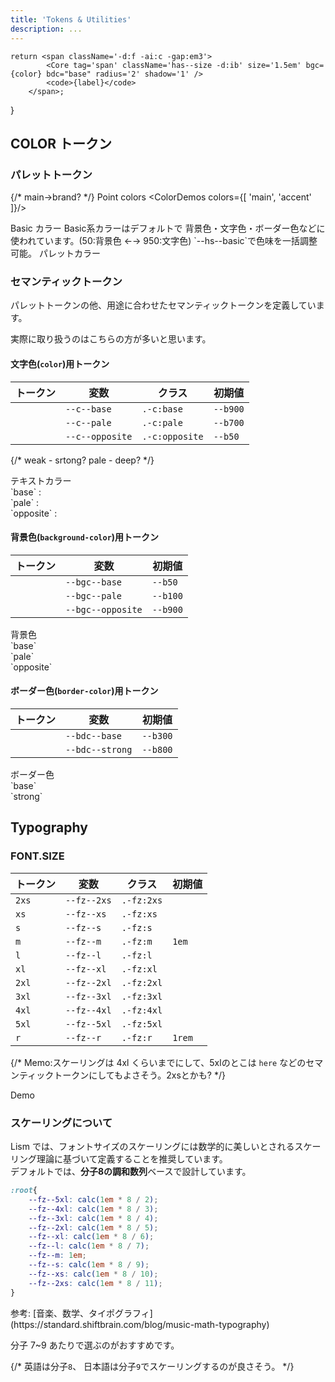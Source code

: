 ```yaml
---
title: 'Tokens & Utilities'
description: ...
---
```




	return <span className='-d:f -ai:c -gap:em3'>
			<Core tag='span' className='has--size -d:ib' size='1.5em' bgc={color} bdc="base" radius='2' shadow='1' />
			<code>{label}</code>
		</span>;
}

## COLOR トークン

### パレットトークン

{/* main→brand? */}
<Preview>
	<PreviewTitle>Point colors</PreviewTitle>
	<PreviewArea isShadow resize p={20} isFlow="s">
		<ColorDemos colors={[ 'main', 'accent' ]}/>
	</PreviewArea>
</Preview>


<Preview>
	<PreviewTitle>Basic カラー</PreviewTitle>
	<PreviewArea isShadow resize p={20} isFlow="s">
		<ColorDemos colors={[ 'b50', 'b100', 'b200', 'b300', 'b400', 'b500', 'b600', 'b700', 'b800', 'b900' ]}/>
	</PreviewArea>
</Preview>

<Alert preset="info">
Basic系カラーはデフォルトで 背景色・文字色・ボーダー色などに使われています。(50:背景色 ←→ 950:文字色)  
`--hs--basic`で色味を一括調整可能。
</Alert>

<Preview>
	<PreviewTitle>パレットカラー</PreviewTitle>
	<PreviewArea isShadow resize p={20} isFlow="s">
		<ColorDemos colors={[ 'black', 'white', "red", "orange", "yellow", "green", "blue", "purple", "pink" ]}/>
	</PreviewArea>
</Preview>


### セマンティックトークン

パレットトークンの他、用途に合わせたセマンティックトークンを定義しています。

実際に取り扱うのはこちらの方が多いと思います。


#### 文字色(`color`)用トークン

|トークン|変数|クラス|初期値|
|---|---|---|---|
|<ColorBadge color='b900' label='base' />|`--c--base`|`.-c:base`|`--b900`|
|<ColorBadge color='b700' label='pale' />|`--c--pale`|`.-c:pale`|`--b700`|
|<ColorBadge color='b50' label='opposite' />|`--c--opposite`|`.-c:opposite`|`--b50`|

{/* weak - srtong?
pale - deep? */}

<Preview>
	<PreviewTitle>テキストカラー</PreviewTitle>
	<PreviewArea p={20}>
		<div>`base` : <DammyText tag="span" c="base" /></div>
		<div>`pale` : <DammyText tag="span" c="pale" /></div>
		<div>`opposite` : <DammyText tag="span" c="opposite" /></div>
	</PreviewArea>
</Preview>


#### 背景色(`background-color`)用トークン
|トークン|変数|初期値|
|---|---|---|
|<ColorBadge color='b50' label='base' />|`--bgc--base`|`--b50`|
|<ColorBadge color='b100' label='pale' />|`--bgc--pale`|`--b100`|
|<ColorBadge color='b900' label='opposite' />|`--bgc--opposite`|`--b900`|

<Preview>
	<PreviewTitle>背景色</PreviewTitle>
	<PreviewArea p={20}>
		<Box bgc="base" p='box' shadow='1'><div>`base`</div></Box>
		<Box bgc="pale" p='box' shadow='1'><div>`pale`</div></Box>
		<Box bgc="opposite" p='box' shadow='1'><div>`opposite`</div></Box>
	</PreviewArea>
</Preview>

#### ボーダー色(`border-color`)用トークン

|トークン|変数|初期値|
|---|---|---|
|<ColorBadge color='b300' label='base' />|`--bdc--base`|`--b300`|
|<ColorBadge color='b800' label='strong' />|`--bdc--strong`|`--b800`|

<Preview>
	<PreviewTitle>ボーダー色</PreviewTitle>
	<PreviewArea p={20}>
		<Box bd bdc="base" p='box'><div>`base`</div></Box>
		<Box bd bdc="strong" p='box'><div>`strong`</div></Box>
	</PreviewArea>
</Preview>



## Typography

### FONT.SIZE

|トークン|変数|クラス|初期値|
|---|---|---|---|
|`2xs`|`--fz--2xs`|`.-fz:2xs`||
|`xs`|`--fz--xs`|`.-fz:xs`||
|`s`|`--fz--s`|`.-fz:s`||
|`m`|`--fz--m`|`.-fz:m`|`1em`|
|`l`|`--fz--l`|`.-fz:l`||
|`xl`|`--fz--xl`|`.-fz:xl`||
|`2xl`|`--fz--2xl`|`.-fz:2xl`||
|`3xl`|`--fz--3xl`|`.-fz:3xl`||
|`4xl`|`--fz--4xl`|`.-fz:4xl`||
|`5xl`|`--fz--5xl`|`.-fz:5xl`||
|`r`|`--fz--r`|`.-fz:r`|`1rem`|

{/* <Alert preset="info">
	Memo:スケーリングは 4xl くらいまでにして、5xlのとこは `here` などのセマンティックトークンにしてもよさそう。2xsとかも?
</Alert> */}




<Preview>
	<PreviewTitle>Demo</PreviewTitle>
	<PreviewArea p={20} isFlow='s'>
		<Box ovx="auto">
			<FzDemos />
		</Box>
	</PreviewArea>
</Preview>



### スケーリングについて

Lism では、フォントサイズのスケーリングには数学的に美しいとされるスケーリング理論に基づいて定義することを推奨しています。  
デフォルトでは、**分子8の調和数列**ベースで設計しています。

```scss
:root{
	--fz--5xl: calc(1em * 8 / 2);
	--fz--4xl: calc(1em * 8 / 3);
	--fz--3xl: calc(1em * 8 / 4);
	--fz--2xl: calc(1em * 8 / 5);
	--fz--xl: calc(1em * 8 / 6);
	--fz--l: calc(1em * 8 / 7);
	--fz--m: 1em;
	--fz--s: calc(1em * 8 / 9);
	--fz--xs: calc(1em * 8 / 10);
	--fz--2xs: calc(1em * 8 / 11);
}
```

<Reference>
参考: [音楽、数学、タイポグラフィ](https://standard.shiftbrain.com/blog/music-math-typography)
</Reference>

分子 7~9 あたりで選ぶのがおすすめです。

{/* <Alert preset="info">
	英語は分子`8`、 日本語は分子`9`でスケーリングするのが良さそう。
</Alert> */}


<script src='/typo.js' />

<Tabs>
	<TabItem label='分子7'>
		<Frame aspect="16/9">
			<Preview>
				<PreviewArea isFlow='s' className='fzDemo typo-7'>
					<FzDemos />
				</PreviewArea>
			</Preview>
		</Frame>
	</TabItem>
	<TabItem label='分子8'>
		<Frame aspect="16/9">
		<Preview>
			<PreviewArea isFlow='s' className='fzDemo typo-8'>
				<FzDemos />
			</PreviewArea>
		</Preview>
		</Frame>
	</TabItem>
	<TabItem label='分子9'>
		<Frame aspect="16/9">
		<Preview>
			<PreviewArea isFlow='s' className='fzDemo typo-9'>
				<FzDemos />
			</PreviewArea>
		</Preview>
		</Frame>
	</TabItem>
</Tabs>


### FONT.LH (line-height)

base値をセットし、それに対して小さい・大きいで段階的に用意。

|トークン|変数|クラス|初期値|
|---|---|---|---|
|`1`||`.-lh:1`|`1`|
|`xs`|`--lh--xs`|`.-lh:xs`|`calc(base - 0.25)`|
|`s`|`--lh--s`|`.-lh:s`|`calc(base - 0.125)`|
|`base`|`--lh--base`|`.-lh:base`|`1.75`|
|`l`|`--lh--l`|`.-lh:l`|`calc(base + 0.125)`|
|`xl`|`--lh--xl`|`.-lh:xl`|`calc(base + 0.25)`|


<Alert preset="info">
base値は 日本語では `1.625`, `1.75`, `1.875` あたりにするがおすすめ。（英語なら `1.5`, `1.625` あたりがおすすめ）
</Alert>

<Tabs>
	<TabItem label='日本語'>
	<Preview>
		<PreviewTitle>Demo</PreviewTitle>
		<PreviewArea p={20} isFlow='s'>
			<LhDemos lang='ja' />
			{/* <DammyText lang='ja' length='m' lh='1'/>
			<DammyText lang='ja' length='m' lh='1.125'/>
			<DammyText lang='ja' length='m' lh='1.25'/>
			<DammyText lang='ja' length='m' lh='1.375'/>
			<DammyText lang='ja' length='m' lh='1.5'/>
			<DammyText lang='ja' length='m' lh='1.625'/>
			<DammyText lang='ja' length='m' lh='1.75'/>
			<DammyText lang='ja' length='m' lh='1.875'/>
			<DammyText lang='ja' length='m' lh='2'/> */}
		</PreviewArea>
	</Preview>
	</TabItem>
	<TabItem label='English'>
	<Preview>
	<PreviewTitle>Demo</PreviewTitle>
	<PreviewArea p={20} isFlow='s'>
		<LhDemos lang='en' />
	</PreviewArea>
</Preview>
	</TabItem>
</Tabs>



{/* ### Headings の font-size, line-height について
<Preview>
	<PreviewTitle>Headings</PreviewTitle>
	<PreviewArea p={20} isFlow='s'>
		<div class="l--stack -gap:30">
			<h1>Heading 1: <DammyText tag='span' lang='ja' /></h1>
			<h2>Heading 2: <DammyText tag='span' lang='ja' /></h2>
			<h3>Heading 3: <DammyText tag='span' lang='ja' /></h3>
			<h4>Heading 4: <DammyText tag='span' lang='ja' /></h4>
			<h5>Heading 5: <DammyText tag='span' lang='ja' /></h5>
			<h6>Heading 6: <DammyText tag='span' lang='ja' /></h6>
			<hr />
			<p>Paragraph: <DammyText tag='span' lang='ja' /></p>
		</div>
	</PreviewArea>
</Preview> */}


### FONT.LTS (letter spacing)



{/* |トークン|変数|クラス|初期値|
|---|---|---|---|
|`-2`|`--lts---2`|`-lts:`|`-0.5em`|
|`-1`|`--lts---1`|`-lts:`|`-0.025em`|
|`0`|`--lts--0`|`-lts:`|`0em`|
|`1`|`--lts--1`|`-lts:`|`0.025em`|
|`2`|`--lts--2`|`-lts:`|`0.05em`|
|`3`|`--lts--3`|`-lts:`|`0.075em`|
|`4`|`--lts--4`|`-lts:`|`0.1em`|
|`5`|`--lts--5`|`-lts:`|`0.25em`|
|`6`|`--lts--6`|`-lts:`|`0.5em`| */}

{/* <Preview>
	<PreviewTitle>Demo</PreviewTitle>
	<PreviewArea p={20} isFlow='s'>
		<p><Text tag="code" w="2em">-2</Text> : <Text tag="span" lts="-2">Lorem Ipsum, 12345, ダミーの文字列</Text></p>
		<p><Text tag="code" w="2em">-1</Text> : <Text tag="span" lts="-1">Lorem Ipsum, 12345, ダミーの文字列</Text></p>
		<p><Text tag="code" w="2em">0</Text> : <Text tag="span" lts="0">Lorem Ipsum, 12345, ダミーの文字列</Text></p>
		<p><Text tag="code" w="2em">1</Text> : <Text tag="span" lts="1">Lorem Ipsum, 12345, ダミーの文字列</Text></p>
		<p><Text tag="code" w="2em">2</Text> : <Text tag="span" lts="2">Lorem Ipsum, 12345, ダミーの文字列</Text></p>
		<p><Text tag="code" w="2em">3</Text> : <Text tag="span" lts="3">Lorem Ipsum, 12345, ダミーの文字列</Text></p>
		<p><Text tag="code" w="2em">4</Text> : <Text tag="span" lts="4">Lorem Ipsum, 12345, ダミーの文字列</Text></p>
		<p><Text tag="code" w="2em">5</Text> : <Text tag="span" lts="5">Lorem Ipsum, 12345, ダミーの文字列</Text></p>
		<p><Text tag="code" w="2em">6</Text> : <Text tag="span" lts="6">Lorem Ipsum, 12345, ダミーの文字列</Text></p>
	</PreviewArea>
</Preview> */}

|トークン|変数|クラス|初期値
|---|---|---|---|
|`s`|`--lts--s`|`-lts:s`|`-0.025em`|
|`base`|`--lts--0`|`-lts:base`|`normal`|
|`l`|`--lts--1`|`-lts:l`|`0.025em`|
|`xl`|`--lts--2`|`-lts:xl`|`0.05em`|

<Preview>
	<PreviewTitle>Demo</PreviewTitle>
	<PreviewArea p={20} isFlow='s'>
		<LtsDemos />
	</PreviewArea>
</Preview>



### FONT.FF (font-family)

|トークン|変数|クラス|初期値|
|---|---|---|---|
|`sans`|`--ff--sans`|`.-ff:sans`|<small>`-apple-system, 'BlinkMacSystemFont', 'Hiragino Kaku Gothic ProN', 'Hiragino Sans',Meiryo, sans-serif, 'Segoe UI Emoji'`</small>|
|`serif`|`--ff--serif`|`.-ff:serif`|<small>`serif`</small>|
|`mono`|`--ff--mono`|`.-ff:mono`|<small>`Menlo, Consolas, monaco, monospace`</small>|
|`emoji`|`--ff--emoji`|`.-ff:emoji`|<small>`'Apple Color Emoji', 'Segoe UI Emoji', 'Noto Color Emoji', 'Android Emoji','Segoe UI Symbol'`</small>|

{/* |base|--ff--base|--ff--sans|
|heading|--ff--heading|--ff--sans| */}

<Preview>
	<PreviewTitle>Demo</PreviewTitle>
	<PreviewArea p={20} isFlow='s'>
		<DammyText ff='sans' />
		<DammyText ff='serif' />
		<DammyText ff='mono' />
		<Text ff='emoji'>💡 ✔️ ✅ 👍 ✍️ ⚡ 🚫</Text>
	</PreviewArea>
	<PreviewCode>
	```jsx
	<Text ff='sans'>...</Text>
	<Text ff='serif'>...</Text>
	<Text ff='mono'>...</Text>
	<Text ff='emoji'>💡 ✔️ ✅ 👍 ✍️ ⚡ 🚫</Text>
	```
	</PreviewCode>
</Preview>



{/* ## Customize

以下が初期値です。
スタイルシートにコピーして別の値へカスタマイズしてください。

```css filename="your css"
@layer lism-init {
	:root{
		...
	}

``` */}



## `SPACE` トークン

`SPACE`トークンは、次の2種類があります。

|種類|<span class="-whs:nw">変数</span>|説明|
|---|---|---|
|`SPACE.S`|`--s--VAL`|レイアウトの役割としての余白や、コンテンツ間の余白をコントロールするために設計されたトークン。<br />デフォルトでは`rem`単位で、フィボナッチ数に基づいて計算されています。|
|`SPACE.EM`|`--em--VAL`|ボックス内の余白や文字とアイコン要素の間隔など、その要素自体のテキストサイズに合わせて微調整したい時に使用するトークン。`em`単位。|


{/* paddingやmargin, gap等で利用できます。(p,py,px,pl,pr,pt,pb,m,my,mx,ml,mr,mt,mb,gap,clmg,rowg,top,left,bottom,right,inset) */}


### `SPACE.S` トークン

|トークン値|変数|デフォルト値|
|---|---|---|
|`5`|`--s--5`|`0.25rem`|
|`10`|`--s--10`|`0.375rem`|
|`20`|`--s--20`|`0.625rem`|
|`30`|`--s--30`|`1rem`|
|`40`|`--s--40`|`1.625rem`|
|`50`|`--s--50`|`2.625rem`|
|`60`|`--s--60`|`4.25rem`|
|`70`|`--s--70`|`6.875rem`|
|`80`|`--s--80`|`11.125rem`|
|`90`|`--s--90`|`18rem`|

<Preview>
	<PreviewTitle>DEMO</PreviewTitle>
	<PreviewArea p={20} isFlow='s'>
		<SpacingDemos spaces={[
			5, 10, 20, 30, 40, 50, 60, 70, 80, 90
		]} isValueLabel />
	</PreviewArea>
</Preview>


フィボナッチ数列 ((0, 1,) 1, 2, 3, 5, 8, 13, 21, 34, 55, 89, ...) に基づいたスケーリングを採用しています。  
デフォルトでは`1 = 0.125rem`, `2 = 0.25rem` として計算し、`0.25rem`から順にトークン化しています。

{/* - ~~`1 = 0.25`, `2 = 0.5` として計算~~
	- 1=s10, 2=s20, 3=s30, 5=s40, 8=s50, 13=s60,...
	- 5, 15, 25, ...など、`5`の倍数は前後の値の中間値となるように計算 */}


#### 対応するUtilityクラス

paddingやmarginの全方向・全トークンに対してクラスを用意すると膨大になってしまうので、デフォルトでは主要なものに対してのみでクラスを用意しています。


デフォルトでは、`-mbs:{SPACE}`, `-p:{SPACE}`, `-[py|px]:{SPACE}`, `-gap:{SPACE}` のみ用意しています。<MemoBadge>検討中</MemoBadge>

また、それぞれクラスを用意しているのは `50` としています。<MemoBadge>検討中</MemoBadge>

{/* <Note preset="note">
- ツリーシェーキングできる環境であれば全て用意していても大丈夫なので、最低限のファイルと全てのファイルの読み込みを切り替えれるようにする...?
</Note> */}


### `SPACE.EM` トークン

|トークン値|変数|デフォルト値|
|---|---|---|
|`1`|`--em--1`|`0.125em`|
|`2`|`--em--2`|`0.25em`|
|`3`|`--em--3`|`0.375em`|
|`5`|`--em--5`|`0.5em`|
|`7`|`--em--7`|`0.75em`|
|`10`|`--em--10`|`1em`|
|`15`|`--em--15`|`1.5em`|
|`20`|`--em--20`|`2em`|
|`25`|`--em--25`|`2.5em`|
|`30`|`--em--30`|`3em`|

<Preview>
	<PreviewTitle>DEMO</PreviewTitle>
	<PreviewArea p={20} isFlow='s'>
		<SpacingDemos spaces={['em1','em2','em3','em5','em7','em10','em15','em20','em25','em30']} isValueLabel />
	</PreviewArea>
</Preview>

#### 対応するUtilityクラス

こちらも、主要なものに対してのみクラスを用意しています。

デフォルトでは、 `-p:{EM}`, `-[py|px]:{EM}`, `-gap:{EM}` のみ用意しています。<MemoBadge>要検討</MemoBadge>

{/* <Note preset="note">
- ツリーシェーキングできる環境であれば全て用意していても大丈夫なので、最低限のファイルと全てのファイルの読み込みを切り替えれるようにする...?
</Note> */}


{/* ## カスタマイズ方法

### プリセット数を増やしたい場合

例えば、`100` まで用意したいとします。

数値指定の時はすべて `--s--` 変数として出力されるようにはなっていますので、
`--s--100` を自前のCSSファイルに定義しておけば、あとはコンポーネントで`p="100"`のようにして利用することができます。

※ ユーティリティクラスとして出力されるようにしたい場合は`config`の上書きが追加で必要です。


### 採用するスケーリングを変えたい場合

デフォルトで採用しているスケーリングが好みではない場合、それぞれのCSS変数を上書きしてください。

いくつかスケーリングの例を用意していますので、それを参考にしてください。



#### フィボナッチ数に基づいた計算例

<Preview>
	<PreviewTitle>`1=0.25`で計算</PreviewTitle>
	<PreviewArea p={20} isFlow='s'>
		<FiboCalcDemos unit={0.25}/>
	</PreviewArea>
</Preview>


#### 等比数列に基づいた計算例

音階の純正律や平均律を元にした比率や、黄金比 1.618 などを採用するとよいかもしれません。

以下、`s50`=`2rem` を基準にして計算します。

<Preview>
	<PreviewTitle>比率 `1.62` (≒ 黄金比率) の例</PreviewTitle>
	<PreviewArea p={20} isFlow='s'>
		<RatioCalcDemos ratio={1.62} />
	</PreviewArea>
</Preview>

<Preview>
	<PreviewTitle>比率 `1.5` (完全五度) の例</PreviewTitle>
	<PreviewArea p={20} isFlow='s'>
		<RatioCalcDemos ratio={1.5} />
	</PreviewArea>
</Preview>


#### ハイブリッド型

<Preview>
	<PreviewTitle>前半をフィボナッチ数列、後半を完全5度(`1.5`)の等比数列</PreviewTitle>
	<PreviewArea p={20} isFlow='s'>
		<SpacingDemos spaces={[
			'0rem',
			'0.25rem',
			'0.5rem',
			'0.75rem',
			'1.25rem',
			'2rem',
			'3rem',
			'4.5rem',
			'6.75rem',
			'10.125rem',
			'15.2rem', // 15.188
		]} />
	</PreviewArea>
</Preview>

<Preview>
	<PreviewTitle>前半50までをフィボナッチ数列 `.125`、後半を完全5度(`1.5`)の等比数列</PreviewTitle>
	<PreviewArea p={20} isFlow='s'>
		<SpacingDemos spaces={[
			'0rem',
			'0.25rem',
			'0.375rem',
			'0.625rem',
			'1rem',
			'1.625rem', 
			'2.625rem',
			'4.25rem',
			'6.375rem',
			'9.5rem',
			'14.325rem',
		]} />
	</PreviewArea>
</Preview> */}


## `SHADOW` トークン

|トークン値|変数|クラス|
|---|---|---|
|`-4`|`--shadow--i4`|`.-bxsh:-4`|
|`-3`|`--shadow--i3`|`.-bxsh:-3`|
|`-2`|`--shadow--i2`|`.-bxsh:-2`|
|`-1`|`--shadow--i1`|`.-bxsh:-1`|
|`0`|`--shadow--0`|`.-bxsh:0`|
|`1`|`--shadow--1`|`.-bxsh:1`|
|`2`|`--shadow--2`|`.-bxsh:2`|
|`3`|`--shadow--3`|`.-bxsh:3`|
|`4`|`--shadow--4`|`.-bxsh:4`|



<Preview>
	<PreviewTitle>shadows</PreviewTitle>
	<PreviewArea p={40}>
		<Columns cols={[2, 4, 4]} gap={40}>
			<ShadowDemos shadows={[ 1, 2, 3, 4 ]}/>
		</Columns>
	</PreviewArea>
</Preview>


<Preview>
	<PreviewTitle>inset shadows</PreviewTitle>
	<PreviewArea p={40}>
		<Columns cols={[2, 4, 4]} gap={40}>
			<ShadowDemos shadows={[ -1, -2, -3, -4 ]}/>
		</Columns>
	</PreviewArea>
</Preview>


### 構成変数

- `--hsl--shadow`: `0 0% 0%`;
- `--shadow-alpha`: `0.1`
- `--shadow-alpha--low`: `0.08`
- `--shadow-color` : `hsl(var(--hsl--shadow) / var(--shadow-alpha))`
- `--shadow-color--low`: `hsl(var(--hsl--shadow) / var(--shadow-alpha--low))`
- `--shadow-length--0`: `0.5px 1px 2px 0px`
- `--shadow-length--1`: `0.5px 1px 4px 0px`
- `--shadow-length--2`: `1px 2px 8px 0px`
- `--shadow-length--3`: `2px 4px 16px 0px`
- `--shadow-length--4`: `4px 8px 32px 0px`
- `--shadow--0`: `0.5px 1px 2px 0px`


### How to use

<Preview>
	<PreviewTitle>Component</PreviewTitle>
	<PreviewCode>
	```jsx
	<Box shadow="2">...</Box>
	```
	</PreviewCode>
</Preview>
<Preview>
	<PreviewTitle>HTML</PreviewTitle>
	<PreviewCode>
	```html
	<div class="-bxsh:2">...</div>
	```
	</PreviewCode>
</Preview>

<Preview>
	<PreviewTitle>CSS</PreviewTitle>
	<PreviewCode>
```css
.foo{
	box-shadow: var(--shadow--2);
}
```
	</PreviewCode>
</Preview>


{/* `shadowHsl`も指定したい */}



## `RADIUS` トークン

|トークン値|変数|クラス|
|---|---|---|
|`1`|`--radius--1`|`.-bdrs:1`|
|`2`|`--radius--2`|`.-bdrs:2`|
|`3`|`--radius--3`|`.-bdrs:3`|
|`4`|`--radius--4`|`.-bdrs:4`|
|`5`|`--radius--5`|`.-bdrs:5`|
|`6`|`--radius--6`|`.-bdrs:6`|
|`99`|`--radius--99`|`.-bdrs:99`|



<Preview>
	<PreviewTitle>radius: `1` ~ `5`, `99`</PreviewTitle>
	<PreviewArea p={30}>
		<Columns cols={[3, 6]} gap={40}>
			<RadiusDemos />
		</Columns>
	</PreviewArea>
</Preview>

### How to use

<Preview>
	<PreviewTitle>Component</PreviewTitle>
	<PreviewCode>
	```jsx
	<Box radius="2">...</Box>
	```
	</PreviewCode>
</Preview>
<Preview>
	<PreviewTitle>HTML</PreviewTitle>
	<PreviewCode>
	```html
	<div class="-bdrs:2">...</div>
	```
	</PreviewCode>
</Preview>

<Preview>
	<PreviewTitle>CSS</PreviewTitle>
	<PreviewCode>
```css
.foo{
	border-radius: var(--radius--2);
}
```
	</PreviewCode>
</Preview>

{/* `shadowHsl`も指定したい */}


## hover クラス

## border クラス
